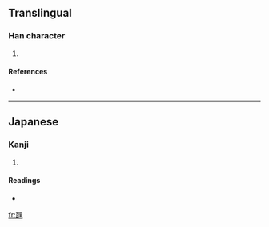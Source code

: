 ==Translingual==

===Han character===
{{Han char|rn=98|rad=瓦|as=07|sn=12|four=|canj=一弓田土 (MNWG)}}

# {{defn|Han|sort=瓦07}}

====References====
* {{Han ref|kx=0749.301|dkj=21519|hdz=21425.141|uh=74FC|ud=29948}}

----

==Japanese==

===Kanji===
{{ja-kanji|grade=|rs=瓦07}}

# {{defn|Japanese}}

====Readings====
* {{ja-readings|on=|kun=[[さらけ]] (sarake)|nanori=}}

[[fr:瓼]]